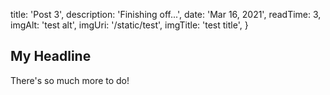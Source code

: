 
  title: 'Post 3',
  description: 'Finishing off...',
  date: 'Mar 16, 2021',
  readTime: 3,
  imgAlt: 'test alt',
  imgUri: '/static/test',
  imgTitle: 'test title',
}


## My Headline

There's so much more to do!